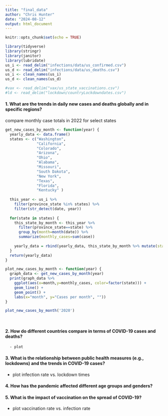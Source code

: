 ```yaml
---
title: "final_data"
author: "Chris Hunter"
date: "2024-08-12"
output: html_document
---
```


```r
knitr::opts_chunk$set(echo = TRUE)
```

```r
library(tidyverse)
library(stringr)
library(janitor)
library(lubridate)
us_i <- read_delim("infections/data/us_confirmed.csv")
us_d <- read_delim("infections/data/us_deaths.csv")
us_i <- clean_names(us_i)
us_d <- clean_names(us_d)

#vax <- read_delim("vax/us_state_vaccinations.csv")
#ld <- read_delim("lockdown/countryLockdowndates.csv")
```



#### 1. What are the trends in daily new cases and deaths globally and in specific regions?
compare monthly case totals in 2022 for select states
```r


get_new_cases_by_month <- function(year) {
  yearly_data <- data.frame()
  states <- c("Washington",
              "California",
              "Colorado",
              "Arizona",
              "Ohio",
              "Alabama",
              "Missouri",
              "South Dakota",
              "New York",
              "Texas",
              "Florida",
              "Kentucky" )
  
  this_year <- us_i %>%
    filter(province_state %in% states) %>% 
    filter(str_detect(date, year))
  
  for(state in states) {
    this_state_by_month <- this_year %>% 
      filter(province_state==state) %>% 
      group_by(month=month(date)) %>% 
      summarize(monthly_cases=sum(case))
    
    yearly_data = rbind(yearly_data, this_state_by_month %>% mutate(state=state))
  }
  return(yearly_data)
}

plot_new_cases_by_month <- function(year) {
  graph_data <- get_new_cases_by_month(year)
  print(graph_data %>% 
    ggplot(aes(x=month,y=monthly_cases, color=factor(state))) +
    geom_line() +
    geom_point() +
    labs(x="month", y="Cases per month", ""))
}

plot_new_cases_by_month('2020')

  
```

#### 2. How do different countries compare in terms of COVID-19 cases and deaths?
      - plot 
    
#### 3. What is the relationship between public health measures (e.g., lockdowns) and the trends in COVID-19 cases?
  - plot infection rate vs. lockdown times

#### 4. How has the pandemic affected different age groups and genders?

#### 5. What is the impact of vaccination on the spread of COVID-19?
   - plot vaccination rate vs. infection rate
